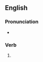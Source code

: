 ==English==

===Pronunciation===
* {{IPA|/ˈpɹɛpɪŋ/|lang=en}}

===Verb===
{{head|en|verb form}}

# {{present participle of|prep|lang=en|nocat=1}}